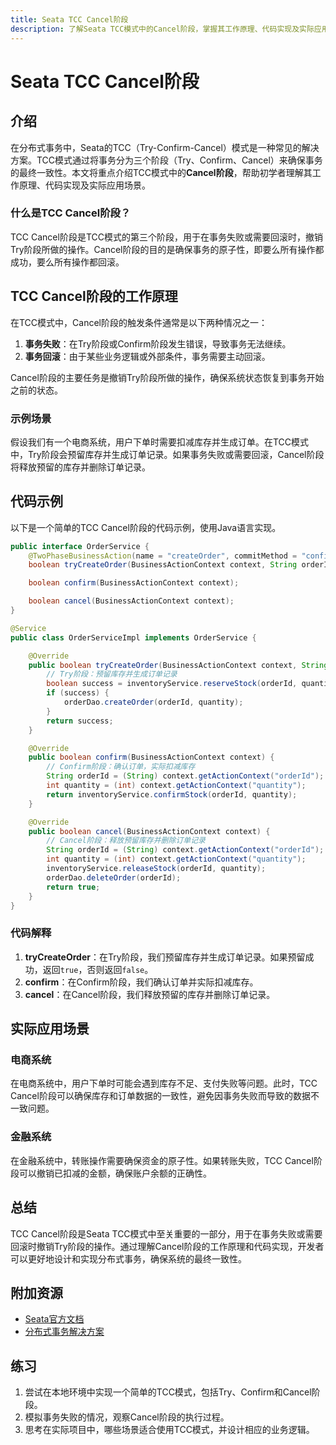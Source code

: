 ```yaml
---
title: Seata TCC Cancel阶段
description: 了解Seata TCC模式中的Cancel阶段，掌握其工作原理、代码实现及实际应用场景。
---
```


# Seata TCC Cancel阶段

## 介绍

在分布式事务中，Seata的TCC（Try-Confirm-Cancel）模式是一种常见的解决方案。TCC模式通过将事务分为三个阶段（Try、Confirm、Cancel）来确保事务的最终一致性。本文将重点介绍TCC模式中的**Cancel阶段**，帮助初学者理解其工作原理、代码实现及实际应用场景。

### 什么是TCC Cancel阶段？

TCC Cancel阶段是TCC模式的第三个阶段，用于在事务失败或需要回滚时，撤销Try阶段所做的操作。Cancel阶段的目的是确保事务的原子性，即要么所有操作都成功，要么所有操作都回滚。

## TCC Cancel阶段的工作原理

在TCC模式中，Cancel阶段的触发条件通常是以下两种情况之一：

1. **事务失败**：在Try阶段或Confirm阶段发生错误，导致事务无法继续。
2. **事务回滚**：由于某些业务逻辑或外部条件，事务需要主动回滚。

Cancel阶段的主要任务是撤销Try阶段所做的操作，确保系统状态恢复到事务开始之前的状态。

### 示例场景

假设我们有一个电商系统，用户下单时需要扣减库存并生成订单。在TCC模式中，Try阶段会预留库存并生成订单记录。如果事务失败或需要回滚，Cancel阶段将释放预留的库存并删除订单记录。

## 代码示例

以下是一个简单的TCC Cancel阶段的代码示例，使用Java语言实现。

```java
public interface OrderService {
    @TwoPhaseBusinessAction(name = "createOrder", commitMethod = "confirm", rollbackMethod = "cancel")
    boolean tryCreateOrder(BusinessActionContext context, String orderId, int quantity);

    boolean confirm(BusinessActionContext context);

    boolean cancel(BusinessActionContext context);
}

@Service
public class OrderServiceImpl implements OrderService {

    @Override
    public boolean tryCreateOrder(BusinessActionContext context, String orderId, int quantity) {
        // Try阶段：预留库存并生成订单记录
        boolean success = inventoryService.reserveStock(orderId, quantity);
        if (success) {
            orderDao.createOrder(orderId, quantity);
        }
        return success;
    }

    @Override
    public boolean confirm(BusinessActionContext context) {
        // Confirm阶段：确认订单，实际扣减库存
        String orderId = (String) context.getActionContext("orderId");
        int quantity = (int) context.getActionContext("quantity");
        return inventoryService.confirmStock(orderId, quantity);
    }

    @Override
    public boolean cancel(BusinessActionContext context) {
        // Cancel阶段：释放预留库存并删除订单记录
        String orderId = (String) context.getActionContext("orderId");
        int quantity = (int) context.getActionContext("quantity");
        inventoryService.releaseStock(orderId, quantity);
        orderDao.deleteOrder(orderId);
        return true;
    }
}
```

### 代码解释

1. **tryCreateOrder**：在Try阶段，我们预留库存并生成订单记录。如果预留成功，返回`true`，否则返回`false`。
2. **confirm**：在Confirm阶段，我们确认订单并实际扣减库存。
3. **cancel**：在Cancel阶段，我们释放预留的库存并删除订单记录。

## 实际应用场景

### 电商系统

在电商系统中，用户下单时可能会遇到库存不足、支付失败等问题。此时，TCC Cancel阶段可以确保库存和订单数据的一致性，避免因事务失败而导致的数据不一致问题。

### 金融系统

在金融系统中，转账操作需要确保资金的原子性。如果转账失败，TCC Cancel阶段可以撤销已扣减的金额，确保账户余额的正确性。

## 总结

TCC Cancel阶段是Seata TCC模式中至关重要的一部分，用于在事务失败或需要回滚时撤销Try阶段的操作。通过理解Cancel阶段的工作原理和代码实现，开发者可以更好地设计和实现分布式事务，确保系统的最终一致性。

## 附加资源

- [Seata官方文档](https://seata.io/zh-cn/docs/overview/what-is-seata.html)
- [分布式事务解决方案](https://dubbo.apache.org/zh/docs/v2.7/user/examples/distributed-transaction/)

## 练习

1. 尝试在本地环境中实现一个简单的TCC模式，包括Try、Confirm和Cancel阶段。
2. 模拟事务失败的情况，观察Cancel阶段的执行过程。
3. 思考在实际项目中，哪些场景适合使用TCC模式，并设计相应的业务逻辑。
